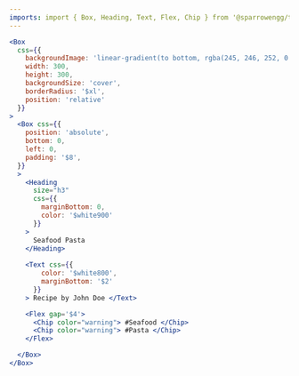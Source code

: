 ```yaml
---
imports: import { Box, Heading, Text, Flex, Chip } from '@sparrowengg/twigs-react'
---
```


```jsx live play=examples-recipe
<Box 
  css={{
    backgroundImage: 'linear-gradient(to bottom, rgba(245, 246, 252, 0.52), rgba(117, 19, 93, 0.73)), url("https://images.unsplash.com/photo-1563379926898-05f4575a45d8?ixlib=rb-4.0.3&auto=format&fit=crop&w=1470&q=80")',
    width: 300,
    height: 300,
    backgroundSize: 'cover',
    borderRadius: '$xl',
    position: 'relative'
  }}
>
  <Box css={{
    position: 'absolute',
    bottom: 0,
    left: 0,
    padding: '$8',
  }}
  >
    <Heading 
      size="h3" 
      css={{ 
        marginBottom: 0, 
        color: '$white900' 
      }}
    > 
      Seafood Pasta 
    </Heading>
    
    <Text css={{ 
        color: '$white800', 
        marginBottom: '$2' 
      }}
    > Recipe by John Doe </Text>

    <Flex gap='$4'>
      <Chip color="warning"> #Seafood </Chip>
      <Chip color="warning"> #Pasta </Chip>
    </Flex>

  </Box>
</Box>
```